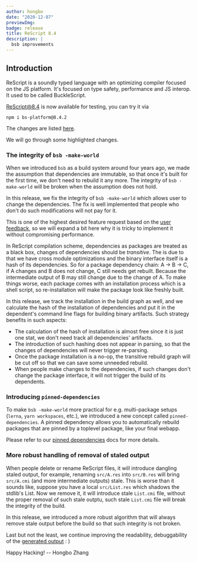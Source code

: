 ```yaml
---
author: hongbo
date: "2020-12-07"
previewImg:
badge: release
title: ReScript 8.4
description: |
  bsb improvements
---
```


## Introduction

ReScript is a soundly typed language with an optimizing compiler focused on the JS platform.
It's focused on type safety, performance and JS interop. It used to be called BuckleScript.

[ReScript@8.4](https://www.npmjs.com/package/bs-platform/v/8.4.2) is now available for testing, you can try it via

```
npm i bs-platform@8.4.2
```

The changes are listed [here](https://github.com/rescript-lang/rescript/blob/master/Changes.md#841).

We will go through some highlighted changes.

### The integrity of `bsb -make-world`

When we introduced `bsb` as a build system around four years ago, we made the assumption that dependencies are immutable,
so that once it's built for the first time, we don't need to rebuild it any more. The integrity of `bsb -make-world` will be broken
when the assumption does not hold.

In this release, we fix the integrity of `bsb -make-world` which allows user to change the dependencies.
The fix is well implemented that people who don't do such modifications will not pay for it.

This is one of the highest desired feature request based on the
[user feedback](https://github.com/rescript-lang/rescript/issues/4361#issuecomment-739538789), so we will expand a bit here why it is tricky to implement it without compromising performance.

In ReScript compilation scheme, dependencies as packages are treated as a black box,
changes of dependencies should be _transitive_. The is due to that we have cross module
optimizations and the binary interface itself is a hash of its dependencies.
So for a package dependency chain: A -> B -> C, if A changes and B does not change, C still needs get rebuilt.
Because the intermediate output of B may still change due to the change of A.
To make things worse, each package comes with an installation process which is a shell script, so re-installation will make the
package look like freshly built.

In this release, we track the installation in the build graph as well, and we calculate the hash of the installation of dependencies and put it in the
dependent's command line flags for building binary artifacts. Such strategy benefits in such aspects:

- The calculation of the hash of installation is almost free since it is just one stat, we don't need track all dependencies' artifacts.
- The introduction of such hashing does not appear in parsing, so that the changes of dependencies will never trigger re-parsing.
- Once the package installation is a no-op, the transitive rebuild graph will be cut off so that we can save some unneeded rebuild.
- When people make changes to the dependencies, if such changes don't change the package interface, it will not trigger the build of its dependents.

### Introducing `pinned-dependencies`

To make `bsb -make-world` more practical for e.g. multi-package setups (`lerna`, `yarn workspaces`, etc.), we introduced a new concept called `pinned-dependencies`. A pinned dependency allows you to automatically rebuild packages that are pinned by a toplevel package, like your final webapp.

Please refer to our [pinned dependencies](/docs/manual/latest/build-pinned-dependencies) docs for more details.

### More robust handling of removal of staled output

When people delete or rename ReScript files, it will introduce dangling staled output, for example, renaming `src/A.res`
into `src/B.res` will bring `src/A.cmi` (and more intermediate outputs) stale. This is worse than it sounds like, suppose you have a
local `src/List.res` which shadows the stdlib's List. Now we remove it, it will introduce stale `List.cmi` file, without the proper removal
of such stale outptu, such stale `List.cmi` file will break the integrity of the build.

In this release, we introduced a more robust algorithm that will always remove stale output before the build so
that such integrity is not broken.

Last but not the least, we continue improving the readability, debuggability of the [generated output](https://github.com/rescript-lang/rescript/pull/4858) : )

Happy Hacking! -- Hongbo Zhang
